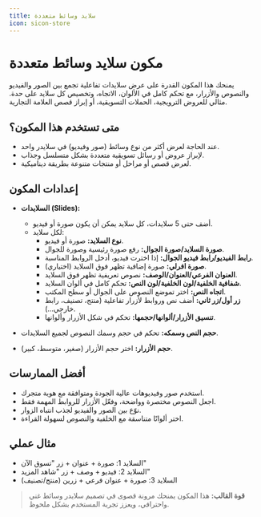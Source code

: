 ```yaml
---
title: سلايد وسائط متعددة
icon: sicon-store
---
```


# مكون سلايد وسائط متعددة

يمنحك هذا المكون القدرة على عرض سلايدات تفاعلية تجمع بين الصور والفيديو والنصوص والأزرار، مع تحكم كامل في الألوان، الاتجاه، وتخصيص كل سلايد على حدة. مثالي للعروض الترويجية، الحملات التسويقية، أو إبراز قصص العلامة التجارية.

## متى تستخدم هذا المكون؟
- عند الحاجة لعرض أكثر من نوع وسائط (صور وفيديو) في سلايدر واحد.
- لإبراز عروض أو رسائل تسويقية متعددة بشكل متسلسل وجذاب.
- لعرض قصص أو مراحل أو منتجات متنوعة بطريقة ديناميكية.

## إعدادات المكون

- **السلايدات (Slides):**
  - أضف حتى 5 سلايدات، كل سلايد يمكن أن يكون صورة أو فيديو.
  - لكل سلايد:
    - **نوع السلايد:** صورة أو فيديو.
    - **صورة السلايد/صورة الجوال:** رفع صورة رئيسية وصورة للجوال.
    - **رابط الفيديو/رابط فيديو الجوال:** إذا اخترت فيديو، أدخل الروابط المناسبة.
    - **صورة افرلي:** صورة إضافية تظهر فوق السلايد (اختياري).
    - **العنوان الفرعي/العنوان/الوصف:** نصوص تعريفية تظهر فوق السلايد.
    - **شفافية الخلفية/لون الخلفية/لون النص:** تحكم كامل في ألوان السلايد.
    - **اتجاه النص:** اختر تموضع النصوص على الجوال أو سطح المكتب.
    - **زر أول/زر ثاني:** أضف نص وروابط لأزرار تفاعلية (منتج، تصنيف، رابط خارجي...).
    - **تنسيق الأزرار/ألوانها/حجمها:** تحكم في شكل الأزرار وألوانها.

- **حجم النص وسمكه:** تحكم في حجم وسمك النصوص لجميع السلايدات.
- **حجم الأزرار:** اختر حجم الأزرار (صغير، متوسط، كبير).

## أفضل الممارسات
- استخدم صور وفيديوهات عالية الجودة ومتوافقة مع هوية متجرك.
- اجعل النصوص مختصرة وواضحة، وفعّل الأزرار للروابط المهمة فقط.
- نوّع بين الصور والفيديو لجذب انتباه الزوار.
- اختر ألوانًا متناسقة مع الخلفية والنصوص لسهولة القراءة.

## مثال عملي

- السلايد 1: صورة + عنوان + زر "تسوق الآن"
- السلايد 2: فيديو + وصف + زر "شاهد المزيد"
- السلايد 3: صورة + عنوان فرعي + زرين (منتج/تصنيف)

> **قوة القالب:** هذا المكون يمنحك مرونة قصوى في تصميم سلايدر وسائط غني واحترافي، ويعزز تجربة المستخدم بشكل ملحوظ.
